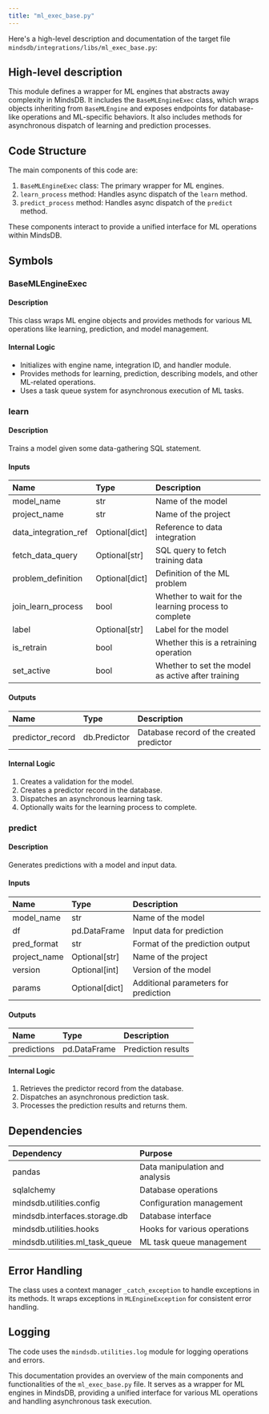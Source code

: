 ```yaml
---
title: "ml_exec_base.py"
---
```


Here's a high-level description and documentation of the target file `mindsdb/integrations/libs/ml_exec_base.py`:

## High-level description

This module defines a wrapper for ML engines that abstracts away complexity in MindsDB. It includes the `BaseMLEngineExec` class, which wraps objects inheriting from `BaseMLEngine` and exposes endpoints for database-like operations and ML-specific behaviors. It also includes methods for asynchronous dispatch of learning and prediction processes.

## Code Structure

The main components of this code are:

1. `BaseMLEngineExec` class: The primary wrapper for ML engines.
2. `learn_process` method: Handles async dispatch of the `learn` method.
3. `predict_process` method: Handles async dispatch of the `predict` method.

These components interact to provide a unified interface for ML operations within MindsDB.

## Symbols

### BaseMLEngineExec

#### Description
This class wraps ML engine objects and provides methods for various ML operations like learning, prediction, and model management.

#### Internal Logic
- Initializes with engine name, integration ID, and handler module.
- Provides methods for learning, prediction, describing models, and other ML-related operations.
- Uses a task queue system for asynchronous execution of ML tasks.

### learn

#### Description
Trains a model given some data-gathering SQL statement.

#### Inputs
| Name | Type | Description |
|:-----|:-----|:------------|
| model_name | str | Name of the model |
| project_name | str | Name of the project |
| data_integration_ref | Optional[dict] | Reference to data integration |
| fetch_data_query | Optional[str] | SQL query to fetch training data |
| problem_definition | Optional[dict] | Definition of the ML problem |
| join_learn_process | bool | Whether to wait for the learning process to complete |
| label | Optional[str] | Label for the model |
| is_retrain | bool | Whether this is a retraining operation |
| set_active | bool | Whether to set the model as active after training |

#### Outputs
| Name | Type | Description |
|:-----|:-----|:------------|
| predictor_record | db.Predictor | Database record of the created predictor |

#### Internal Logic
1. Creates a validation for the model.
2. Creates a predictor record in the database.
3. Dispatches an asynchronous learning task.
4. Optionally waits for the learning process to complete.

### predict

#### Description
Generates predictions with a model and input data.

#### Inputs
| Name | Type | Description |
|:-----|:-----|:------------|
| model_name | str | Name of the model |
| df | pd.DataFrame | Input data for prediction |
| pred_format | str | Format of the prediction output |
| project_name | Optional[str] | Name of the project |
| version | Optional[int] | Version of the model |
| params | Optional[dict] | Additional parameters for prediction |

#### Outputs
| Name | Type | Description |
|:-----|:-----|:------------|
| predictions | pd.DataFrame | Prediction results |

#### Internal Logic
1. Retrieves the predictor record from the database.
2. Dispatches an asynchronous prediction task.
3. Processes the prediction results and returns them.

## Dependencies
| Dependency | Purpose |
|:-----------|:--------|
| pandas | Data manipulation and analysis |
| sqlalchemy | Database operations |
| mindsdb.utilities.config | Configuration management |
| mindsdb.interfaces.storage.db | Database interface |
| mindsdb.utilities.hooks | Hooks for various operations |
| mindsdb.utilities.ml_task_queue | ML task queue management |

## Error Handling
The class uses a context manager `_catch_exception` to handle exceptions in its methods. It wraps exceptions in `MLEngineException` for consistent error handling.

## Logging
The code uses the `mindsdb.utilities.log` module for logging operations and errors.

This documentation provides an overview of the main components and functionalities of the `ml_exec_base.py` file. It serves as a wrapper for ML engines in MindsDB, providing a unified interface for various ML operations and handling asynchronous task execution.